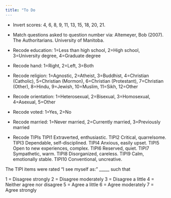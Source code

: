 ```yaml
---
title: "To Do
---
```


* Invert scores: 4, 6, 8, 9, 11, 13, 15, 18, 20, 21.

* Match questions asked to question number via: Altemeyer, Bob (2007). The Authoritarians. University of Manitoba.

* Recode education: 1=Less than high school, 2=High school, 3=University degree, 4=Graduate degree

* Recode hand: 1=Right, 2=Left, 3=Both

* Recode religion: 1=Agnostic, 2=Atheist, 3=Buddhist, 4=Christian (Catholic), 5=Christian (Mormon), 6=Christian (Protestant), 7=Christian (Other), 8=Hindu, 9=Jewish, 10=Muslim, 11=Sikh, 12=Other

* Recode orientation: 1=Heterosexual, 2=Bisexual, 3=Homosexual, 4=Asexual, 5=Other

* Recode voted: 1=Yes, 2=No

* Recode married: 1=Never married, 2=Currently married, 3=Previously married

* Recode TIPIs
TIPI1	Extraverted, enthusiastic.
TIPI2	Critical, quarrelsome.
TIPI3	Dependable, self-disciplined.
TIPI4	Anxious, easily upset.
TIPI5	Open to new experiences, complex.
TIPI6	Reserved, quiet.
TIPI7	Sympathetic, warm.
TIPI8	Disorganized, careless.
TIPI9	Calm, emotionally stable.
TIPI10	Conventional, uncreative.

The TIPI items were rated "I see myself as:" _____ such that

1 = Disagree strongly
2 = Disagree moderately
3 = Disagree a little
4 = Neither agree nor disagree
5 = Agree a little
6 = Agree moderately
7 = Agree strongly